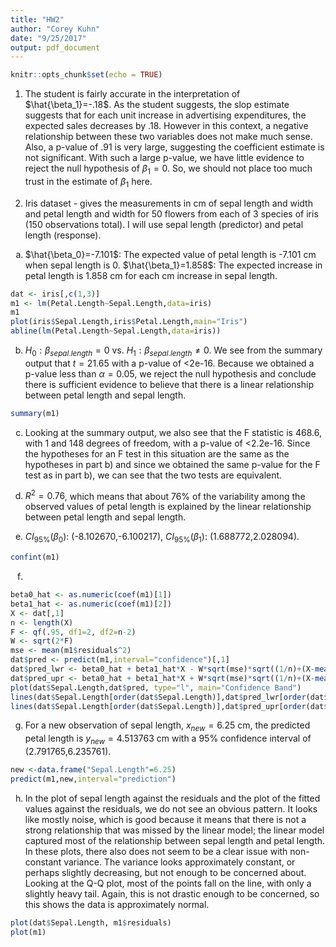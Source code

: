 ```yaml
---
title: "HW2"
author: "Corey Kuhn"
date: "9/25/2017"
output: pdf_document
---
```


```r
knitr::opts_chunk$set(echo = TRUE)
```

1) The student is fairly accurate in the interpretation of $\hat{\beta_1}=-.18$. As the student suggests, the slop estimate suggests that for each unit increase in advertising expenditures, the expected sales decreases by .18. However in this context, a negative relationship between these two variables does not make much sense. Also, a p-value of .91 is very large, suggesting the coefficient estimate is not significant. With such a large p-value, we have little evidence to reject the null hypothesis of $\beta_1=0$. So, we should not place too much trust in the estimate of $\beta_1$ here.

2) Iris dataset - gives the measurements in cm of sepal length and width and petal length and width for 50 flowers from each of 3 species of iris (150 observations total). I will use sepal length (predictor) and petal length (response).

a) $\hat{\beta_0}=-7.101$: The expected value of petal length is -7.101 cm when sepal length is 0. $\hat{\beta_1}=1.858$: The expected increase in petal length is 1.858 cm for each cm increase in sepal length.

```r
dat <- iris[,c(1,3)]
m1 <- lm(Petal.Length~Sepal.Length,data=iris)
m1
plot(iris$Sepal.Length,iris$Petal.Length,main="Iris")
abline(lm(Petal.Length~Sepal.Length,data=iris))
```

b) $H_0:\beta_{sepal.length}=0$ vs. $H_1:\beta_{sepal.length}\neq0$. We see from the summary output that $t=21.65$ with a p-value of <2e-16. Because we obtained a p-value less than $\alpha=0.05$, we reject the null hypothesis and conclude there is sufficient evidence to believe that there is a linear relationship between petal length and sepal length.
```r
summary(m1)
```

c) Looking at the summary output, we also see that the F statistic is 468.6, with 1 and 148 degrees of freedom, with a p-value of <2.2e-16. Since the hypotheses for an F test in this situation are the same as the hypotheses in part b) and since we obtained the same p-value for the F test as in part b), we can see that the two tests are equivalent.

d) $R^2=0.76$, which means that about 76% of the variability among the observed values of petal length is explained by the linear relationship between petal length and sepal length.

e) $CI_{95\%}(\beta_0)$: (-8.102670,-6.100217), $CI_{95\%}(\beta_1)$: (1.688772,2.028094).
```r
confint(m1)
```

f) 
```r
beta0_hat <- as.numeric(coef(m1)[1])
beta1_hat <- as.numeric(coef(m1)[2])
X <- dat[,1]
n <- length(X)
F <- qf(.95, df1=2, df2=n-2) 
W <- sqrt(2*F)
mse <- mean(m1$residuals^2)
dat$pred <- predict(m1,interval="confidence")[,1]
dat$pred_lwr <- beta0_hat + beta1_hat*X - W*sqrt(mse)*sqrt((1/n)+(X-mean(X))^2/sum((X-mean(X))^2))
dat$pred_upr <- beta0_hat + beta1_hat*X + W*sqrt(mse)*sqrt((1/n)+(X-mean(X))^2/sum((X-mean(X))^2))
plot(dat$Sepal.Length,dat$pred, type="l", main="Confidence Band")
lines(dat$Sepal.Length[order(dat$Sepal.Length)],dat$pred_lwr[order(dat$Sepal.Length)], col="red")
lines(dat$Sepal.Length[order(dat$Sepal.Length)],dat$pred_upr[order(dat$Sepal.Length)], col="red")
```

g) For a new observation of sepal length, $x_{new}=6.25$ cm, the predicted petal length is $y_{new}=4.513763$ cm with a 95% confidence interval of (2.791765,6.235761).
```r
new <-data.frame("Sepal.Length"=6.25)
predict(m1,new,interval="prediction")
```

h) In the plot of sepal length against the residuals and the plot of the fitted values against the residuals, we do not see an obvious pattern. It looks like mostly noise, which is good because it means that there is not a strong relationship that was missed by the linear model; the linear model captured most of the relationship between sepal length and petal length. In these plots, there also does not seem to be a clear issue with non-constant variance. The variance looks approximately constant, or perhaps slightly decreasing, but not enough to be concerned about. Looking at the Q-Q plot, most of the points fall on the line, with only a slightly heavy tail. Again, this is not drastic enough to be concerned, so this shows the data is approximately normal. 
```r
plot(dat$Sepal.Length, m1$residuals)
plot(m1)
```
